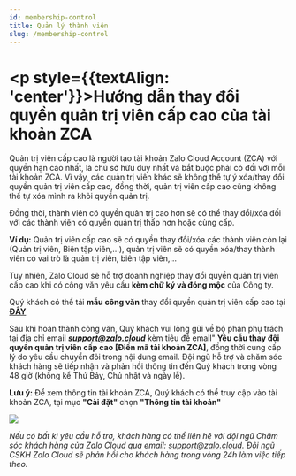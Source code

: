 ```yaml
---
id: membership-control
title: Quản lý thành viên
slug: /membership-control
---
```


# <p style={{textAlign: 'center'}}>Hướng dẫn thay đổi quyền quản trị viên cấp cao của tài khoản ZCA 

Quản trị viên cấp cao là người tạo tài khoản Zalo Cloud Account (ZCA) với quyền hạn cao nhất, là chủ sở hữu duy nhất và bắt buộc phải có đối với mỗi tài khoản ZCA. Vì vậy, các quản trị viên khác sẽ không thể tự ý xóa/thay đổi quyền quản trị viên cấp cao, đồng thời, quản trị viên cấp cao cũng không thể tự xóa mình ra khỏi quyền quản trị.  

Đồng thời, thành viên có quyền quản trị cao hơn sẽ có thể thay đổi/xóa đối với các thành viên có quyền quản trị thấp hơn hoặc cùng cấp.  

**Ví dụ:** Quản trị viên cấp cao sẽ có quyền thay đổi/xóa các thành viên còn lại (Quản trị viên, Biên tập viên,…), quản trị viên sẽ có quyền xóa/thay thành viên có vai trò là quản trị viên, biên tập viên,… 

Tuy nhiên, Zalo Cloud sẽ hỗ trợ doanh nghiệp thay đổi quyền quản trị viên cấp cao khi có công văn yêu cầu **kèm chữ ký và đóng mộc** của Công ty.  

Quý khách có thể tải **mẫu công văn** thay đổi quyền quản trị viên cấp cao tại **[ĐÂY](https://adtima.my.salesforce.com/sfc/p/#2w000002llxF/a/A70000004Eqw/xH8eMZqZM2keyfB7KZFilvxegQo49BT8dgzd1zA9nOA)**

Sau khi hoàn thành công văn, Quý khách vui lòng gửi về bộ phận phụ trách tại địa chỉ email ***support@zalo.cloud*** kèm tiêu đề email" **Yêu cầu thay đổi quyền quản trị viên cấp cao [Điền mã tài khoản ZCA]**, đồng thời cung cấp lý do yêu cầu chuyển đỏi trong nội dung email. Đội ngũ hỗ trợ và chăm sóc khách hàng sẽ tiếp nhận và phản hồi thông tin đến Quý khách trong vòng 48 giờ (không kể Thứ Bảy, Chủ nhật và ngày lễ).

**Lưu ý:** Để xem thông tin tài khoản ZCA, Quý khách có thể truy cập vào tài khoản ZCA, tại mục **"Cài đặt"** chọn **"Thông tin tài khoản"**

<p style={{textAlign: 'center'}}>
    <img src="https://stc-oa.zdn.vn/uploads/2024/08/27/32d189d84e5d5413e4641a345995e821.png" />
</p>

*Nếu có bất kì yêu cầu hỗ trợ, khách hàng có thể liên hệ với đội ngũ Chăm sóc khách hàng của Zalo Cloud qua email: support@zalo.cloud. Đội ngũ CSKH Zalo Cloud sẽ phản hồi cho khách hàng trong vòng 24h làm việc tiếp theo.*
